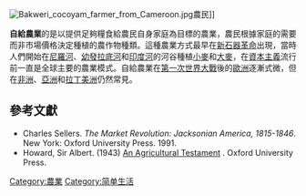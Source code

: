 [[Image:Bakweri_cocoyam_farmer_from_Cameroon.jpg|thumb]]農民]]

'''自給農業'''的是以提供足夠糧食給農民自身家庭為目標的農業，農民根據家庭的需要而非市場價格決定種植的農作物種類。這種農業方式最早在[[新石器革命|新石器革命]]出現，當時人們開始在[[尼羅河|尼羅河]]、[[幼發拉底河|幼發拉底河]]和[[印度河|印度河]]的河谷種植[[小麥|小麥]]和[[大麥|大麥]]，在[[資本主義|資本主義]]流行前一直是全球主要的農業模式。自給農業在[[第一次世界大戰|第一次世界大戰]]後的[[歐洲|歐洲]]逐漸式微，但在[[非洲|非洲]]、[[亞洲|亞洲]]和[[拉丁美洲|拉丁美洲]]仍然常見。

==參考文獻==
{{refbegin}}
* Charles Sellers. ''The Market Revolution: Jacksonian America, 1815-1846''. New York: Oxford University Press. 1991.
* Howard, Sir Albert. (1943) [http://journeytoforever.org/farm_library/howardAT/ATtoc.html An Agricultural Testament] {{Wayback|url=http://journeytoforever.org/farm_library/howardAT/ATtoc.html |date=20210413012116 }}. Oxford University Press.
{{refend}}

{{Simple living|state=collapsed}}
{{Agri-stub}}

[[Category:農業|Category:農業]]
[[Category:简单生活|Category:简单生活]]